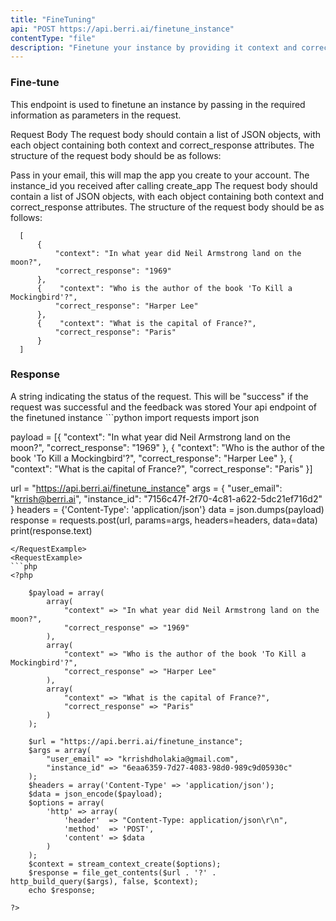 ```yaml
---
title: "FineTuning"
api: "POST https://api.berri.ai/finetune_instance"
contentType: "file"
description: "Finetune your instance by providing it context and correct answer"
---
```


### Fine-tune

This endpoint is used to finetune an instance by passing
in the required information as parameters in the request.

Request Body
The request body should contain a list of JSON objects, with each object containing both context and correct_response attributes. The structure of the request body should be as follows:

<ParamField body="user_email" type="string">
  Pass in your email, this will map the app you create to your account.
</ParamField>

<ParamField body="instance_id" type="string">
  The instance_id you received after calling create_app
</ParamField>

<ParamField body="data" type="string" default="[]" required>
  The request body should contain a list of JSON objects, with each object containing both context 
  and correct_response attributes. The structure of the request body should be as follows:

```
  [
      {
          "context": "In what year did Neil Armstrong land on the moon?",
          "correct_response": "1969"
      },
      {    "context": "Who is the author of the book 'To Kill a Mockingbird'?",
          "correct_response": "Harper Lee"
      },
      {    "context": "What is the capital of France?",
          "correct_response": "Paris"
      }
  ]
```

</ParamField>

### Response

<ResponseField name="status" type="string">
  A string indicating the status of the request. This will be "success" if the
  request was successful and the feedback was stored
</ResponseField>

<ResponseField name="api_endpoint" type="string">
  Your api endpoint of the finetuned instance
</ResponseField>

<RequestExample>
```python
import requests
import json

payload = [{
"context": "In what year did Neil Armstrong land on the moon?",
"correct_response": "1969"
}, {
"context": "Who is the author of the book 'To Kill a Mockingbird'?",
"correct_response": "Harper Lee"
}, {
"context": "What is the capital of France?",
"correct_response": "Paris"
}]

url = "https://api.berri.ai/finetune_instance"
args = {
"user_email": "krrish@berri.ai",
"instance_id": "7156c47f-2f70-4c81-a622-5dc21ef716d2"
}
headers = {'Content-Type': 'application/json'}
data = json.dumps(payload)
response = requests.post(url, params=args, headers=headers, data=data)
print(response.text)

```
</RequestExample>
<RequestExample>
```php
<?php

    $payload = array(
        array(
            "context" => "In what year did Neil Armstrong land on the moon?",
            "correct_response" => "1969"
        ),
        array(
            "context" => "Who is the author of the book 'To Kill a Mockingbird'?",
            "correct_response" => "Harper Lee"
        ),
        array(
            "context" => "What is the capital of France?",
            "correct_response" => "Paris"
        )
    );

    $url = "https://api.berri.ai/finetune_instance";
    $args = array(
        "user_email" => "krrishdholakia@gmail.com",
        "instance_id" => "6eaa6359-7d27-4083-98d0-989c9d05930c"
    );
    $headers = array('Content-Type' => 'application/json');
    $data = json_encode($payload);
    $options = array(
        'http' => array(
            'header'  => "Content-Type: application/json\r\n",
            'method'  => 'POST',
            'content' => $data
        )
    );
    $context = stream_context_create($options);
    $response = file_get_contents($url . '?' . http_build_query($args), false, $context);
    echo $response;

?>
```

</RequestExample>
